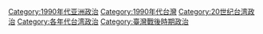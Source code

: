 [[Category:1990年代亚洲政治|Category:1990年代亚洲政治]]
[[Category:1990年代台灣|Category:1990年代台灣]]
[[Category:20世纪台湾政治|Category:20世纪台湾政治]]
[[Category:各年代台湾政治|Category:各年代台湾政治]]
[[Category:臺灣戰後時期政治|Category:臺灣戰後時期政治]]